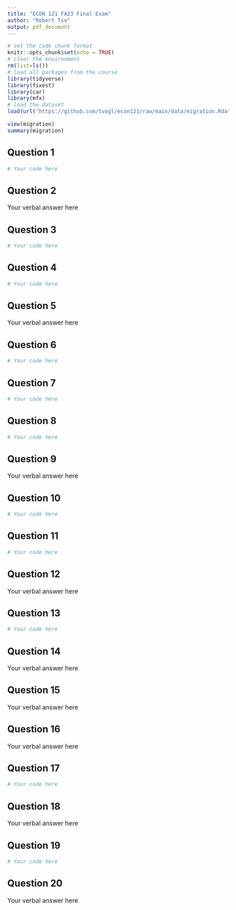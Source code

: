 ```yaml
---
title: "ECON 121 FA23 Final Exam"
author: "Robert Tso"
output: pdf_document
---
```


```r
# set the code chunk format
knitr::opts_chunk$set(echo = TRUE)
# clear the environment
rm(list=ls())
# load all packages from the course
library(tidyverse)
library(fixest)
library(car)
library(mfx)
# load the dataset
load(url("https://github.com/tvogl/econ121/raw/main/data/migration.Rdata"))

view(migration)
summary(migration)
```

## Question 1

```r
# Your code here


```

\newpage

## Question 2

Your verbal answer here

\newpage

## Question 3

```r
# Your code here
```

\newpage

## Question 4

```r
# Your code here
```

\newpage

## Question 5

Your verbal answer here

\newpage

## Question 6

```r
# Your code here
```

\newpage

## Question 7

```r
# Your code here
```

\newpage

## Question 8

```r
# Your code here
```

\newpage

## Question 9

Your verbal answer here

\newpage

## Question 10

```r
# Your code here
```

\newpage

## Question 11

```r
# Your code here
```

\newpage

## Question 12

Your verbal answer here

\newpage

## Question 13

```r
# Your code here
```

\newpage

## Question 14

Your verbal answer here

\newpage

## Question 15

Your verbal answer here

\newpage

## Question 16

Your verbal answer here

\newpage

## Question 17

```r
# Your code here
```

\newpage

## Question 18

Your verbal answer here

\newpage

## Question 19

```r
# Your code here
```

\newpage

## Question 20

Your verbal answer here







